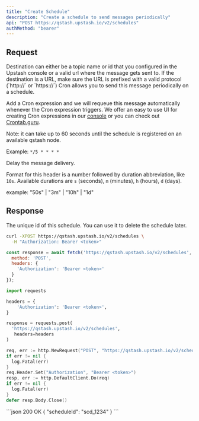 ```yaml
---
title: "Create Schedule"
description: "Create a schedule to send messages periodically"
api: "POST https://qstash.upstash.io/v2/schedules"
authMethod: "bearer"
---
```


## Request

<ParamField path="destination" type="string" required>
  Destination can either be a topic name or id that you configured in the
  Upstash console or a valid url where the message gets sent to.
  If the destination is a URL, make sure
  the URL is prefixed with a valid protocol (`http://` or `https://`)
</ParamField>

<ParamField header="Upstash-Cron" type="string" required>
Cron allows you to send this message periodically on a schedule.

Add a Cron expression and we will requeue this message automatically whenever
the Cron expression triggers. We offer an easy to use UI for creating Cron
expressions in our [console](https://console.upstash.com/qstash) or you can
check out [Crontab.guru](https://crontab.guru).

Note: it can take up to 60 seconds until the schedule is registered on an
available qstash node.

Example: `*/5 * * * *`
</ParamField>

<Snippet file="qstash-common-request.mdx" />

<ParamField header="Upstash-Delay" type="string" >
Delay the message delivery.

Format for this header is a number followed by duration abbreviation, like
`10s`. Available durations are `s` (seconds), `m` (minutes), `h` (hours), `d`
(days).

example: "50s" | "3m" | "10h" | "1d"
</ParamField>

## Response

<ResponseField name="scheduleId" type="string" required>
  The unique id of this schedule. You can use it to delete the schedule later.
</ResponseField>

<RequestExample>

```sh curl
curl -XPOST https://qstash.upstash.io/v2/schedules \
  -H "Authorization: Bearer <token>"
```

```js Node
const response = await fetch('https://qstash.upstash.io/v2/schedules', {
  method: 'POST',
  headers: {
    'Authorization': 'Bearer <token>'
  }
});
```

```python Python
import requests

headers = {
    'Authorization': 'Bearer <token>',
}

response = requests.post(
  'https://qstash.upstash.io/v2/schedules',
   headers=headers
)
```

```go Go 
req, err := http.NewRequest("POST", "https://qstash.upstash.io/v2/schedules", nil)
if err != nil {
  log.Fatal(err)
}
req.Header.Set("Authorization", "Bearer <token>")
resp, err := http.DefaultClient.Do(req)
if err != nil {
  log.Fatal(err)
}
defer resp.Body.Close()
```

</RequestExample>

<ResponseExample>
```json 200 OK
{
  "scheduleId": "scd_1234"
}
```

</ResponseExample>
